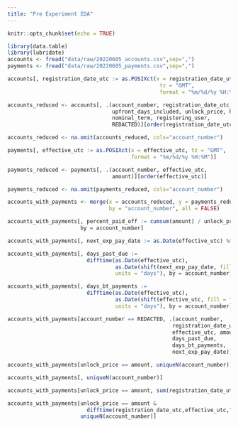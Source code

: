 ```yaml
---
title: "Pre Experiment EDA"
---
```


```r
knitr::opts_chunk$set(echo = TRUE)
```

```r
library(data.table)
library(lubridate)
accounts <- fread("data/raw/20220605_accounts.csv",sep=",")
payments <- fread("data/raw/20220605_payments.csv",sep=",")
```

```r
accounts[, registration_date_utc := as.POSIXct(x = registration_date_utc, 
                                                tz = "GMT",
                                                format = "%m/%d/%y %H:%M")]

accounts_reduced <- accounts[, .(account_number, registration_date_utc, upfront_price,
                                 upfront_days_included, unlock_price, hour_price,
                                 nominal_term, registering_user,
                                 REDACTED)][order(registration_date_utc)]

accounts_reduced <- na.omit(accounts_reduced, cols="account_number")
```

```r
payments[, effective_utc := as.POSIXct(x = effective_utc, tz = "GMT",
                                       format = "%m/%d/%y %H:%M")]

payments_reduced <- payments[, .(account_number, effective_utc,
                                 amount)][order(effective_utc)]

payments_reduced <- na.omit(payments_reduced, cols="account_number")
```

```r
accounts_with_payments <- merge(x = accounts_reduced, y = payments_reduced,
                                by = "account_number", all = FALSE)

accounts_with_payments[, percent_paid_off := cumsum(amount) / unlock_price,
                       by = account_number]

accounts_with_payments[, next_exp_pay_date := as.Date(effective_utc) %m+% months(1)]

accounts_with_payments[, days_past_due := 
                         difftime(as.Date(effective_utc),
                                  as.Date(shift(next_exp_pay_date, fill = NA)),
                                  units = "days"), by = account_number]

accounts_with_payments[, days_bt_payments := 
                         difftime(as.Date(effective_utc),
                                  as.Date(shift(effective_utc, fill = first(effective_utc))),
                                  units = "days"), by = account_number]

accounts_with_payments[account_number == REDACTED, .(account_number,
                                                    registration_date_utc,
                                                    effective_utc, amount,
                                                    days_past_due,
                                                    days_bt_payments,
                                                    next_exp_pay_date)]
```

```r
accounts_with_payments[unlock_price == amount, uniqueN(account_number)]

accounts_with_payments[, uniqueN(account_number)]

accounts_with_payments[unlock_price == amount, sum(registration_date_utc==effective_utc)]

accounts_with_payments[unlock_price == amount &
                         difftime(registration_date_utc,effective_utc,"days") == 0,
                       uniqueN(account_number)]
```


